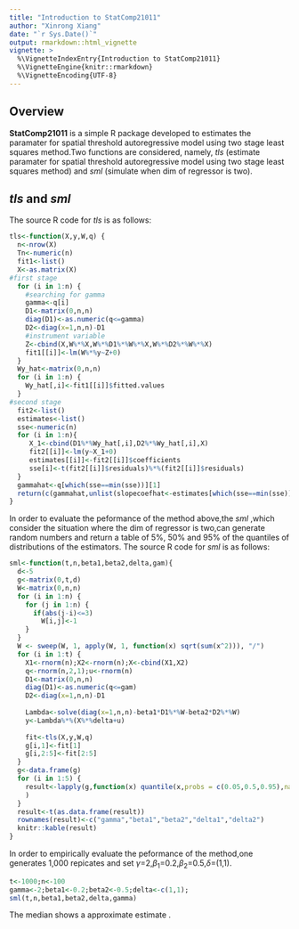 ```yaml
---
title: "Introduction to StatComp21011"
author: "Xinrong Xiang"
date: "`r Sys.Date()`"
output: rmarkdown::html_vignette
vignette: >
  %\VignetteIndexEntry{Introduction to StatComp21011}
  %\VignetteEngine{knitr::rmarkdown}
  %\VignetteEncoding{UTF-8}
---
```


## Overview

__StatComp21011__ is a simple R package developed to estimates the paramater for spatial threshold autoregressive model using two stage least squares method.Two functions are considered, namely, _tls_ (estimate paramater for spatial threshold autoregressive model using two stage least squares method) and _sml_ (simulate when dim of regressor is two). 

##  _tls_ and _sml_

The source R code for _tls_ is as follows:
```r

tls<-function(X,y,W,q) {
  n<-nrow(X)
  Tn<-numeric(n)
  fit1<-list()
  X<-as.matrix(X)
#first stage
  for (i in 1:n) {
    #searching for gamma
    gamma<-q[i]
    D1<-matrix(0,n,n)
    diag(D1)<-as.numeric(q<=gamma)
    D2<-diag(x=1,n,n)-D1
    #instrument variable
    Z<-cbind(X,W%*%X,W%*%D1%*%W%*%X,W%*%D2%*%W%*%X)
    fit1[[i]]<-lm(W%*%y~Z+0)
  }
  Wy_hat<-matrix(0,n,n)
  for (i in 1:n) {
    Wy_hat[,i]<-fit1[[i]]$fitted.values
  }
#second stage
  fit2<-list()
  estimates<-list()
  sse<-numeric(n)
  for (i in 1:n){
     X_1<-cbind(D1%*%Wy_hat[,i],D2%*%Wy_hat[,i],X) 
     fit2[[i]]<-lm(y~X_1+0)
     estimates[[i]]<-fit2[[i]]$coefficients
     sse[i]<-t(fit2[[i]]$residuals)%*%(fit2[[i]]$residuals)
  }
  gammahat<-q[which(sse==min(sse))][1]
  return(c(gammahat,unlist(slopecoefhat<-estimates[which(sse==min(sse))][1])))
}

```


In order to evaluate the peformance of the method above,the _sml_ ,which consider the situation where the dim of regressor is two,can generate random numbers and return a table of 5%, 50% and 95% of the quantiles of distributions of the estimators.
The source R code for _sml_ is as follows:

```r

sml<-function(t,n,beta1,beta2,delta,gam){
  d<-5
  g<-matrix(0,t,d)
  W<-matrix(0,n,n)
  for (i in 1:n) {
    for (j in 1:n) {
      if(abs(j-i)<=3)
        W[i,j]<-1
    }
  }
  W <- sweep(W, 1, apply(W, 1, function(x) sqrt(sum(x^2))), "/")
  for (i in 1:t) {
    X1<-rnorm(n);X2<-rnorm(n);X<-cbind(X1,X2)
    q<-rnorm(n,2,1);u<-rnorm(n)
    D1<-matrix(0,n,n)
    diag(D1)<-as.numeric(q<=gam)
    D2<-diag(x=1,n,n)-D1
    
    Lambda<-solve(diag(x=1,n,n)-beta1*D1%*%W-beta2*D2%*%W)
    y<-Lambda%*%(X%*%delta+u)
    
    fit<-tls(X,y,W,q)
    g[i,1]<-fit[1]
    g[i,2:5]<-fit[2:5]
  }  
  g<-data.frame(g)
  for (i in 1:5) {
    result<-lapply(g,function(x) quantile(x,probs = c(0.05,0.5,0.95),na.rm=TRUE)
    )
  }
  result<-t(as.data.frame(result))
  rownames(result)<-c("gamma","beta1","beta2","delta1","delta2")
  knitr::kable(result)
}

```



In order to empirically evaluate the peformance of the method,one generates 1,000 repicates and set $\gamma$=2,$\beta_1$=0.2,$\beta_2$=0.5,$\delta$=(1,1). 

```r

t<-1000;n<-100
gamma<-2;beta1<-0.2;beta2<-0.5;delta<-c(1,1);
sml(t,n,beta1,beta2,delta,gamma)

```

The median shows a approximate estimate .

